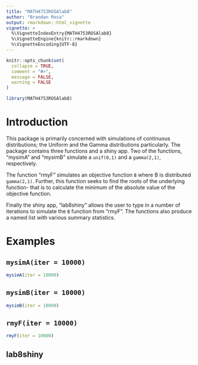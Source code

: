 ```yaml
---
title: "MATH4753ROSAlab8"
author: "Brandan Rosa"
output: rmarkdown::html_vignette
vignette: >
  %\VignetteIndexEntry{MATH4753ROSAlab8}
  %\VignetteEngine{knitr::rmarkdown}
  %\VignetteEncoding{UTF-8}
---
```


```r
knitr::opts_chunk$set(
  collapse = TRUE,
  comment = "#>",
  message = FALSE,
  warning = FALSE
)
```

```r
library(MATH4753ROSAlab8)
```

# Introduction

This package is primarily concerned with simulations of continuous distributions; the Uniform and the Gamma distributions particularly. The package contains three functions and a shiny app. Two of the functions, "mysimA" and "mysimB" simulate a `unif(0,1)` and a `gamma(2,1)`, respectively. 

The function "rmyF" simulates an objective function `B` where B is distributed `gamma(2,1)`. Further, this function seeks to find the roots of the underlying function- that is to calculate the minimum of the absolute value of the objective function.

Finally the shiny app, "lab8shiny" allows the user to type in a number of iterations to simulate the `B` function from "rmyF". The functions also produce a named list with various summary statistics.

# Examples 

## `mysimA(iter = 10000)`

```r
mysimA(iter = 10000)
```

## `mysimB(iter = 10000)`

```r
mysimB(iter = 10000)
```

## `rmyF(iter = 10000)`

```r
rmyF(iter = 10000)
```

## lab8shiny

















